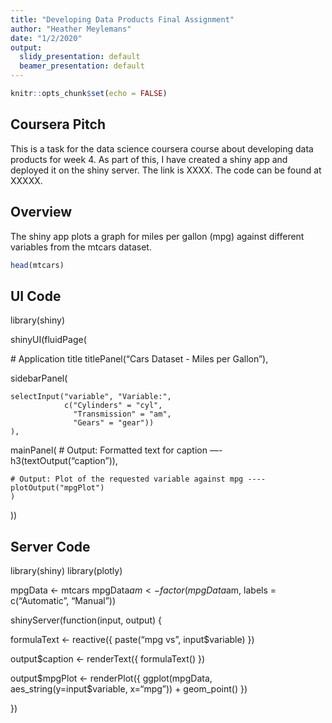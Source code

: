 ```yaml
---
title: "Developing Data Products Final Assignment"
author: "Heather Meylemans"
date: "1/2/2020"
output:
  slidy_presentation: default
  beamer_presentation: default
---
```


```r
knitr::opts_chunk$set(echo = FALSE)
```

## Coursera Pitch

This is a task for the data science coursera course about developing data products for week 4. As part of this, I have created a shiny app and deployed it on the shiny server. The link is XXXX. The code can be found at XXXXX.

## Overview

The shiny app plots a graph for miles per gallon (mpg) against different variables from the mtcars dataset.

```r
head(mtcars)
```

## UI Code


library(shiny)

shinyUI(fluidPage(
  
  # Application title
  titlePanel("Cars Dataset - Miles per Gallon"),
  
  sidebarPanel(
    
    selectInput("variable", "Variable:", 
                c("Cylinders" = "cyl",
                  "Transmission" = "am",
                  "Gears" = "gear"))
    ),
  
  mainPanel(
    # Output: Formatted text for caption ----
    h3(textOutput("caption")),
    
    # Output: Plot of the requested variable against mpg ----
    plotOutput("mpgPlot")
    )
))

    
    
## Server Code

library(shiny)
library(plotly)

mpgData <- mtcars
mpgData$am <- factor(mpgData$am, labels = c("Automatic", "Manual"))

shinyServer(function(input, output) {
  
  formulaText <- reactive({
    paste("mpg vs ", input$variable)
  })
  
  output$caption <- renderText({
    formulaText()
  })
  
  output$mpgPlot <- renderPlot({
    ggplot(mpgData, aes_string(y=input$variable, x="mpg")) + geom_point()
  })
  
})

